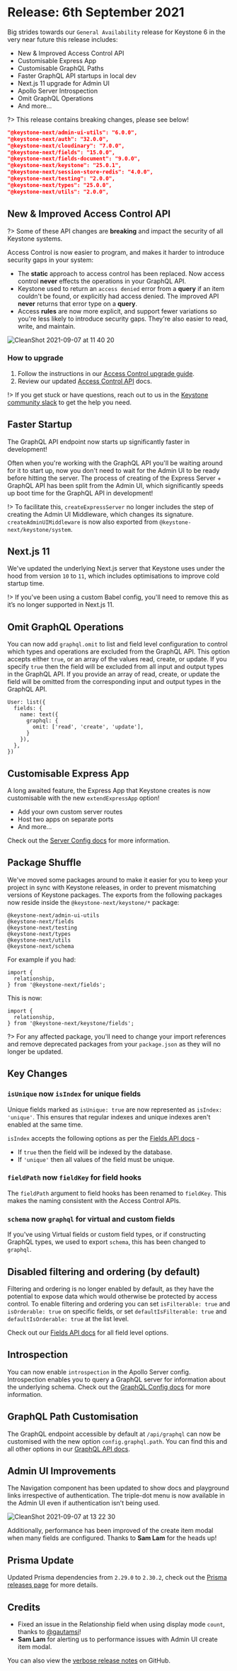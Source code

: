 
# Release: 6th September 2021

Big strides towards our `General Availability` release for Keystone 6 in the very near future<Emoji symbol="⌛" alt="hourglass" /> this release includes:

- New & Improved Access Control API <Emoji symbol="✨" alt="sparkle" />
- Customisable Express App <Emoji symbol="🗺️" alt="map" />
- Customisable GraphQL Paths <Emoji symbol="🚏" alt="signpost" />
- Faster GraphQL API startups in local dev <Emoji symbol="🚀" alt="rocket" />
- Next.js 11 upgrade for Admin UI <Emoji symbol="⚙️" alt="settings" />
- Apollo Server Introspection <Emoji symbol="🔎" alt="magnifying glass" />
- Omit GraphQL Operations <Emoji symbol="🚦" alt="traffic light" />
- And more...

?> This release contains breaking changes, please see below!

```json
"@keystone-next/admin-ui-utils": "6.0.0",
"@keystone-next/auth": "32.0.0",
"@keystone-next/cloudinary": "7.0.0",
"@keystone-next/fields": "15.0.0",
"@keystone-next/fields-document": "9.0.0",
"@keystone-next/keystone": "25.0.1",
"@keystone-next/session-store-redis": "4.0.0",
"@keystone-next/testing": "2.0.0",
"@keystone-next/types": "25.0.0",
"@keystone-next/utils": "2.0.0",
```

## New & Improved Access Control API <Emoji symbol="✨" alt="sparkles" />

?> Some of these API changes are **breaking** and impact the security of all Keystone systems.

Access Control is now easier to program, and makes it harder to introduce security gaps in your system:

- The **static** approach to access control has been replaced. Now access control **never** effects the operations in your GraphQL API.
- Keystone used to return an `access denied` error from a **query** if an item couldn't be found, or explicitly had access denied. The improved API **never** returns that error type on a **query**.
- Access **rules** are now more explicit, and support fewer variations so you're less likely to introduce security gaps. They're also easier to read, write, and maintain.

![CleanShot 2021-09-07 at 11 40 20](https://user-images.githubusercontent.com/6447754/132271454-e6c9c5e5-acd8-4439-bbbc-9621419ee1fb.png)

### How to upgrade

1. Follow the instructions in our [Access Control upgrade guide](https://keystonejs.com/updates/new-access-control).
2. Review our updated [Access Control API](https://keystonejs.com/docs/apis/access-control) docs.

!> If you get stuck or have questions, reach out to us in the [Keystone community slack](https://community.keystonejs.com) to get the help you need.

## Faster Startup <Emoji symbol="🚀" alt="rocket" />

The GraphQL API endpoint now starts up significantly faster in development!

Often when you're working with the GraphQL API you'll be waiting around for it to start up, now you don't need to wait for the Admin UI to be ready before hitting the server. The process of creating of the Express Server + GraphQL API has been split from the Admin UI, which significantly speeds up boot time for the GraphQL API in development! <Emoji symbol="🎉" alt="tada" />

!> To facilitate this, `createExpressServer` no longer includes the step of creating the Admin UI Middleware, which changes its signature. `createAdminUIMiddleware` is now also exported from `@keystone-next/keystone/system`.

## Next.js 11 <Emoji symbol="⚙️" alt="settings" />

We've updated the underlying Next.js server that Keystone uses under the hood from version `10` to `11`, which includes optimisations to improve cold startup time.

!> If you've been using a custom Babel config, you'll need to remove this as it’s no longer supported in Next.js 11.

## Omit GraphQL Operations <Emoji symbol="🚦" alt="traffic light" />

You can now add `graphql.omit` to list and field level configuration to control which types and operations are excluded from the GraphQL API. This option accepts either `true`, or an array of the values read, create, or update. If you specify `true` then the field will be excluded from all input and output types in the GraphQL API. If you provide an array of read, create, or update the field will be omitted from the corresponding input and output types in the GraphQL API.

```
User: list({
  fields: {
    name: text({
      graphql: {
        omit: ['read', 'create', 'update'],
      }
    }),
  },
})
```

## Customisable Express App <Emoji symbol="🗺️" alt="map" />

A long awaited feature, the Express App that Keystone creates is now customisable with the new `extendExpressApp` option!

- Add your own custom server routes
- Host two apps on separate ports
- And more...

Check out the [Server Config docs](https://keystonejs.com/docs/apis/config#server) for more information.

## Package Shuffle <Emoji symbol="💃" alt="dancer" />

We've moved some packages around to make it easier for you to keep your project in sync with Keystone releases, in order to prevent mismatching versions of Keystone packages. The exports from the following packages now reside inside the `@keystone-next/keystone/*` package:

```
@keystone-next/admin-ui-utils
@keystone-next/fields
@keystone-next/testing
@keystone-next/types
@keystone-next/utils
@keystone-next/schema
```

For example if you had:

```
import {
  relationship,
} from '@keystone-next/fields';
```

This is now:

```
import {
  relationship,
} from '@keystone-next/keystone/fields';
```

?> <Emoji symbol="💡" alt="bulb" /> For any affected package, you'll need to change your import references and remove deprecated packages from your `package.json` as they will no longer be updated.

## Key Changes <Emoji symbol="🔑" alt="key" />

### `isUnique` now `isIndex` for unique fields <Emoji symbol="🗂" alt="folder" />

Unique fields marked as `isUnique: true` are now represented as `isIndex: 'unique'`. This ensures that regular indexes and unique indexes aren't enabled at the same time.

`isIndex` accepts the following options as per the [Fields API docs](https://keystonejs.com/docs/apis/fields) -

- If `true` then the field will be indexed by the database.
- If `'unique'` then all values of the field must be unique.

### `fieldPath` now `fieldKey` for field hooks <Emoji symbol="🪝" alt="hook" />

The `fieldPath` argument to field hooks has been renamed to `fieldKey`. This makes the naming consistent with the Access Control APIs.

### `schema` now `graphql` for virtual and custom fields <Emoji symbol="🥽" alt="safety googles" />

If you've using Virtual fields or custom field types, or if constructing GraphQL types, we used to export `schema`, this has been changed to `graphql`.

## Disabled filtering and ordering (by default) <Emoji symbol="🙅‍♀️" alt="woman gesturing no" />

Filtering and ordering is no longer enabled by default, as they have the potential to expose data which would otherwise be protected by access control. To enable filtering and ordering you can set `isFilterable: true` and `isOrderable: true` on specific fields, or set `defaultIsFilterable: true` and `defaultIsOrderable: true` at the list level.

Check out our [Fields API docs](https://keystonejs.com/docs/apis/fields#common-configuration) for all field level options.

## Introspection <Emoji symbol="🔎" alt="magnifying glass" />

You can now enable `introspection` in the Apollo Server config. Introspection enables you to query a GraphQL server for information about the underlying schema. Check out the [GraphQL Config docs](https://keystonejs.com/docs/apis/config#graphql) for more information.

## GraphQL Path Customisation <Emoji symbol="🚏" alt="signpost" />

The GraphQL endpoint accessible by default at `/api/graphql` can now be customised with the new option `config.graphql.path`. You can find this and all other options in our [GraphQL API docs](https://keystonejs.com/docs/apis/config#graphql).

## Admin UI Improvements <Emoji symbol="🛠️" alt="tools" />

The Navigation component has been updated to show docs and playground links irrespective of authentication. The triple-dot menu is now available in the Admin UI even if authentication isn't being used.

![CleanShot 2021-09-07 at 13 22 30](https://user-images.githubusercontent.com/6447754/132279358-a47de0f2-605f-4058-98dd-3bd8da83350c.png)

Additionally, performance has been improved of the create item modal when many fields are configured. Thanks to **Sam Lam** for the heads up!

## Prisma Update <Emoji symbol="⬆️" alt="up arrow" />

Updated Prisma dependencies from `2.29.0` to `2.30.2`, check out the [Prisma releases page](https://github.com/prisma/prisma/releases/tag/2.30.0) for more details.

## Credits <Emoji symbol="💫" alt="circle star" />

- Fixed an issue in the Relationship field when using display mode `count`, thanks to [@gautamsi](https://github.com/gautamsi)!
- **Sam Lam** for alerting us to performance issues with Admin UI create item modal.

You can also view the [verbose release notes](https://github.com/keystonejs/keystone/releases/tag/2021-09-06) on GitHub.

